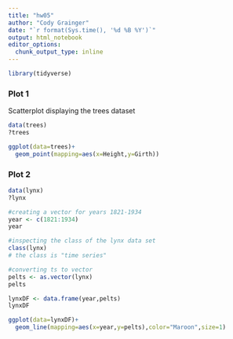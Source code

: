```yaml
---
title: "hw05"
author: "Cody Grainger"
date: "`r format(Sys.time(), '%d %B %Y')`"
output: html_notebook
editor_options: 
  chunk_output_type: inline
---
```

```r
library(tidyverse)
```


### Plot 1

Scatterplot displaying the trees dataset
```r
data(trees)
?trees

ggplot(data=trees)+
  geom_point(mapping=aes(x=Height,y=Girth))
```

### Plot 2

```r
data(lynx)
?lynx

#creating a vector for years 1821-1934
year <- c(1821:1934)
year

#inspecting the class of the lynx data set
class(lynx)
# the class is "time series"

#converting ts to vector
pelts <- as.vector(lynx)
pelts

lynxDF <- data.frame(year,pelts)
lynxDF

ggplot(data=lynxDF)+
  geom_line(mapping=aes(x=year,y=pelts),color="Maroon",size=1)
```

